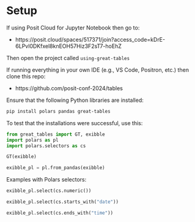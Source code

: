 # Setup

If using Posit Cloud for Jupyter Notebook then go to:

- https://posit.cloud/spaces/517371/join?access_code=kDrE-6LPvl0DKfxel8knEOH57Hiz3F2sT7-hoEhZ

Then open the project called `using-great-tables`


If running everything in your own IDE (e.g., VS Code, Positron, etc.) then clone this repo:

- https://github.com/posit-conf-2024/tables

Ensure that the following Python libraries are installed:

```bash
pip install polars pandas great-tables
```

To test that the installations were successful, use this:

```python
from great_tables import GT, exibble
import polars as pl
import polars.selectors as cs
```

```python
GT(exibble)
```

```python
exibble_pl = pl.from_pandas(exibble)
```

Examples with Polars selectors:

```python
exibble_pl.select(cs.numeric())
```

```python
exibble_pl.select(cs.starts_with("date"))
```

```python
exibble_pl.select(cs.ends_with("time"))
```
